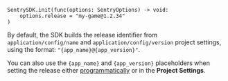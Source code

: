 ```GDScript
SentrySDK.init(func(options: SentryOptions) -> void:
	options.release = "my-game@1.2.34"
)
```

By default, the SDK builds the release identifier from `application/config/name`
and `application/config/version` project settings, using the format: `"{app_name}@{app_version}"`.

You can also use the `{app_name}` and `{app_version}` placeholders when setting the release
either [programmatically](/platforms/godot/configuration/options/#programmatic_configuration)
or in the **Project Settings**.
